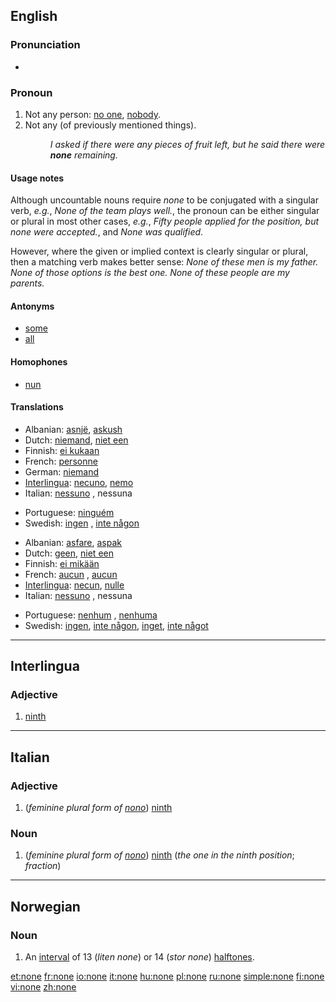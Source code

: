 {{see|None}}
{{wikipedia|None (disambiguation)}}
==English==
{{rank|suppose|else|entered|505|none|river|change|happy}}

===Pronunciation===
*{{audio|en-us-none.ogg|Audio (US)}}

===Pronoun===
{{wikipedia}}
{{en-pron}}

# Not any person: [[no one]], [[nobody]].
# Not any (of previously mentioned things).
#: ''I asked if there were any pieces of fruit left, but he said there were '''none''' remaining.''

====Usage notes====
Although uncountable nouns require ''none'' to be conjugated with a singular verb, ''e.g.'', ''None of the team plays well.'', the pronoun can be either singular or plural in most other cases, ''e.g.'', ''Fifty people applied for the position, but none were accepted.'', and ''None was qualified''.

However, where the given or implied context is clearly singular or plural, then a matching verb makes better sense:
''None of these men is my father.'' ''None of those options is the best one.''
''None of these people are my parents.''

====Antonyms====
*[[some]]
*[[all]]

====Homophones====
*[[nun]]

====Translations====
{{trans-top|not any person; no one, nobody}}
*Albanian: [[asnjë]], [[askush]]
*Dutch: [[niemand]], [[niet een]]
*Finnish: [[ei kukaan]]
*French: [[personne]]
*German: [[niemand]]
*[[Interlingua]]: [[necuno]], [[nemo]]
*Italian: [[nessuno]] {{m}}, nessuna {{f}}
{{trans-mid}}
*Portuguese: [[ninguém]]
*Swedish: [[ingen]] , [[inte någon]]
{{trans-bottom}}

{{trans-top|not any}}
*Albanian: [[asfare]], [[aspak]]
*Dutch: [[geen]], [[niet een]]
*Finnish: [[ei mikään]]
*French: [[aucun]] {{m}}, [[aucun]] {{f}}
*[[Interlingua]]: [[necun]], [[nulle]]
*Italian: [[nessuno]] {{m}}, nessuna {{f}}
{{trans-mid}}
*Portuguese: [[nenhum]] {{m}}, [[nenhuma]] {{f}}
*Swedish: [[ingen]], [[inte någon]], [[inget]], [[inte något]]
{{trans-bottom}}

----

==Interlingua==

===Adjective===
{{infl|ia|adjective}}

# [[ninth]]

----

==Italian==

===Adjective===
{{infl|it|adjective|g=f|plural}}

# (''feminine plural form of [[nono#Italian|nono]]'') [[ninth]]

===Noun===
{{infl|it|noun|g=f|plural}}

# (''feminine plural form  of [[nono#Italian|nono]]'') [[ninth]] (''the one in the ninth position''; ''fraction'')

----

==Norwegian==

===Noun===
{{no-noun-m1|non}}

# {{music|lang=no}} An [[interval]] of 13 (''liten none'') or 14 (''stor none'') [[halftone]]s.

[[et:none]]
[[fr:none]]
[[io:none]]
[[it:none]]
[[hu:none]]
[[pl:none]]
[[ru:none]]
[[simple:none]]
[[fi:none]]
[[vi:none]]
[[zh:none]]